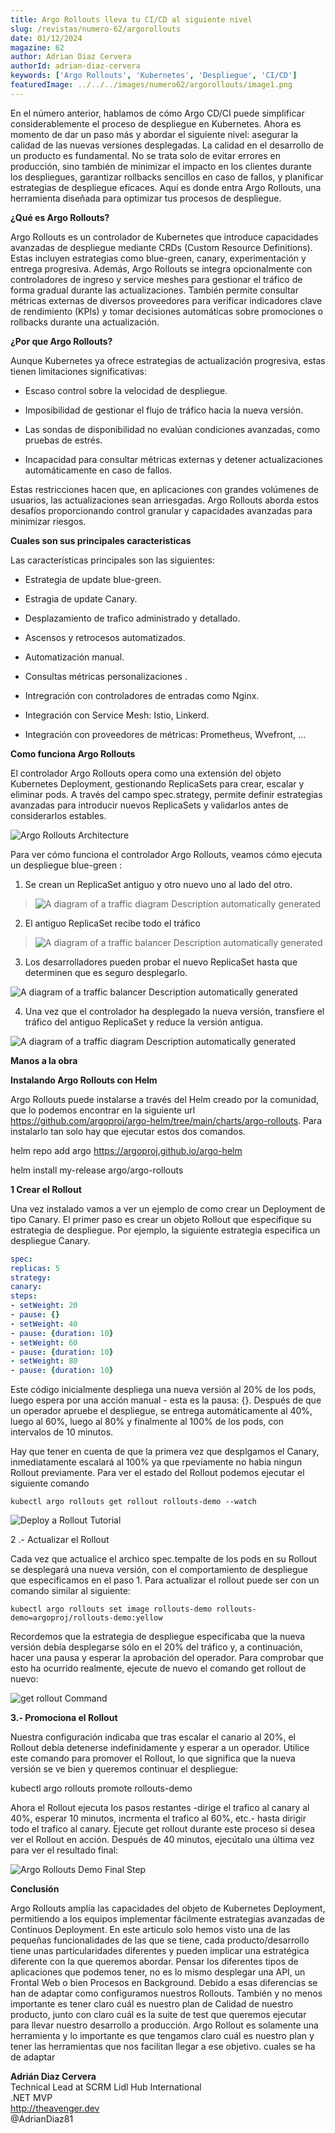 ---
title: Argo Rollouts lleva tu CI/CD al siguiente nivel
slug: /revistas/numero-62/argorollouts
date: 01/12/2024
magazine: 62
author: Adrian Diaz Cervera
authorId: adrian-diaz-cervera
keywords: ['Argo Rollouts', 'Kubernetes', 'Despliegue', 'CI/CD']
featuredImage: ../../../images/numero62/argorollouts/image1.png
---


En el número anterior, hablamos de cómo Argo CD/CI puede simplificar
considerablemente el proceso de despliegue en Kubernetes. Ahora es
momento de dar un paso más y abordar el siguiente nivel: asegurar la
calidad de las nuevas versiones desplegadas. La calidad en el desarrollo
de un producto es fundamental. No se trata solo de evitar errores en
producción, sino también de minimizar el impacto en los clientes durante
los despliegues, garantizar rollbacks sencillos en caso de fallos, y
planificar estrategias de despliegue eficaces. Aquí es donde entra Argo
Rollouts, una herramienta diseñada para optimizar tus procesos de
despliegue.

**¿Qué es Argo Rollouts?**

Argo Rollouts es un controlador de Kubernetes que introduce capacidades
avanzadas de despliegue mediante CRDs (Custom Resource Definitions).
Estas incluyen estrategias como blue-green, canary, experimentación y
entrega progresiva. Además, Argo Rollouts se integra opcionalmente con
controladores de ingreso y service meshes para gestionar el tráfico de
forma gradual durante las actualizaciones. También permite consultar
métricas externas de diversos proveedores para verificar indicadores
clave de rendimiento (KPIs) y tomar decisiones automáticas sobre
promociones o rollbacks durante una actualización.

**¿Por que Argo Rollouts?**

Aunque Kubernetes ya ofrece estrategias de actualización progresiva,
estas tienen limitaciones significativas:

-   Escaso control sobre la velocidad de despliegue.

-   Imposibilidad de gestionar el flujo de tráfico hacia la nueva
    versión.

-   Las sondas de disponibilidad no evalúan condiciones avanzadas, como
    pruebas de estrés.

-   Incapacidad para consultar métricas externas y detener
    actualizaciones automáticamente en caso de fallos.

Estas restricciones hacen que, en aplicaciones con grandes volúmenes de
usuarios, las actualizaciones sean arriesgadas. Argo Rollouts aborda
estos desafíos proporcionando control granular y capacidades avanzadas
para minimizar riesgos.

**Cuales son sus principales caracteristicas**

Las características principales son las siguientes:

-   Estrategia de update blue-green.

-   Estragia de update Canary.

-   Desplazamiento de trafico administrado y detallado.

-   Ascensos y retrocesos automatizados.

-   Automatización manual.

-   Consultas métricas personalizaciones .

-   Intregración con controladores de entradas como Nginx.

-   Integración con Service Mesh: Istio, Linkerd.

-   Integración con proveedores de métricas: Prometheus, Wvefront, ...

**Como funciona Argo Rollouts**

El controlador Argo Rollouts opera como una extensión del objeto
Kubernetes Deployment, gestionando ReplicaSets para crear, escalar y
eliminar pods. A través del campo spec.strategy, permite definir
estrategias avanzadas para introducir nuevos ReplicaSets y validarlos
antes de considerarlos estables.

![Argo Rollouts
Architecture](../../../images/numero62/argorollouts/image1.png)

Para ver cómo funciona el controlador Argo Rollouts, veamos cómo ejecuta
un despliegue blue-green :

1.  Se crean un ReplicaSet antiguo y otro nuevo uno al lado del otro.

> ![A diagram of a traffic diagram Description automatically
> generated](../../../images/numero62/argorollouts/image2.png)

2.  El antiguo ReplicaSet recibe todo el tráfico

> ![A diagram of a traffic balancer Description automatically
> generated](../../../images/numero62/argorollouts/image3.png)

3.  Los desarrolladores pueden probar el nuevo ReplicaSet hasta que
    determinen que es seguro desplegarlo.

![A diagram of a traffic balancer Description automatically generated](../../../images/numero62/argorollouts/image4.png)

4.  Una vez que el controlador ha desplegado la nueva versión,
    transfiere el tráfico del antiguo ReplicaSet y reduce la versión
    antigua.

![A diagram of a traffic diagram Description automatically generated](../../../images/numero62/argorollouts/image5.png)

**Manos a la obra**

**Instalando Argo Rollouts con Helm**

Argo Rollouts puede instalarse a través del Helm creado por la
comunidad, que lo podemos encontrar en la siguiente url
https://github.com/argoproj/argo-helm/tree/main/charts/argo-rollouts.
Para instalarlo tan solo hay que ejecutar estos dos comandos.

helm repo add argo https://argoproj.github.io/argo-helm

helm install my-release argo/argo-rollouts

**1 Crear el Rollout**

Una vez instalado vamos a ver un ejemplo de como crear un Deployment de
tipo Canary. El primer paso es crear un objeto Rollout que especifique
su estrategia de despliegue. Por ejemplo, la siguiente estrategia
especifica un despliegue Canary.

```yaml
spec:
replicas: 5
strategy:
canary:
steps:
- setWeight: 20
- pause: {}
- setWeight: 40
- pause: {duration: 10}
- setWeight: 60
- pause: {duration: 10}
- setWeight: 80
- pause: {duration: 10}
```

Este código inicialmente despliega una nueva versión al 20% de los pods,
luego espera por una acción manual - esta es la pausa: {}. Después de
que un operador apruebe el despliegue, se entrega automáticamente al
40%, luego al 60%, luego al 80% y finalmente al 100% de los pods, con
intervalos de 10 minutos.

Hay que tener en cuenta de que la primera vez que desplgamos el Canary,
inmediatamente escalará al 100% ya que rpeviamente no habia ningun
Rollout previamente. Para ver el estado del Rollout podemos ejecutar el
siguiente comando

```
kubectl argo rollouts get rollout rollouts-demo --watch
```

![Deploy a Rollout Tutorial](../../../images/numero62/argorollouts/image6.png)

2 .- Actualizar el Rollout

Cada vez que actualice el archico spec.tempalte de los pods en su
Rollout se desplegará una nueva versión, con el comportamiento de
despliegue que especificamos en el paso 1. Para actualizar el rollout
puede ser con un comando similar al siguiente:

```
kubectl argo rollouts set image rollouts-demo rollouts-demo=argoproj/rollouts-demo:yellow
```

Recordemos que la estrategia de despliegue especificaba que la nueva
versión debía desplegarse sólo en el 20% del tráfico y, a continuación,
hacer una pausa y esperar la aprobación del operador. Para comprobar que
esto ha ocurrido realmente, ejecute de nuevo el comando get rollout de
nuevo:

![get rollout Command](../../../images/numero62/argorollouts/image7.png)

**3.- Promociona el Rollout**

Nuestra configuración indicaba que tras escalar el canario al 20%, el
Rollout debía detenerse indefinidamente y esperar a un operador. Utilice
este comando para promover el Rollout, lo que significa que la nueva
versión se ve bien y queremos continuar el despliegue:

kubectl argo rollouts promote rollouts-demo

Ahora el Rollout ejecuta los pasos restantes -dirige el trafico al
canary al 40%, esperar 10 minutos, incrmenta el trafico al 60%, etc.-
hasta dirigir todo el trafico al canary. Ejecute get rollout durante
este proceso si desea ver el Rollout en acción. Después de 40 minutos,
ejecútalo una última vez para ver el resultado final:

![Argo Rollouts Demo Final Step](../../../images/numero62/argorollouts/image8.png)

**Conclusión**

Argo Rollouts amplía las capacidades del objeto de Kubernetes
Deployment, permitiendo a los equipos implementar fácilmente estrategias
avanzadas de Continuos Deployment. En este articulo solo hemos visto una
de las pequeñas funcionalidades de las que se tiene, cada
producto/desarrollo tiene unas particularidades diferentes y pueden
implicar una estratégica diferente con la que queremos abordar. Pensar
los diferentes tipos de aplicaciones que podemos tener, no es lo mismo
desplegar una API, un Frontal Web o bien Procesos en Background. Debido
a esas diferencias se han de adaptar como configuramos nuestros
Rollouts. También y no menos importante es tener claro cuál es nuestro
plan de Calidad de nuestro producto, junto con claro cuál es la suite de
test que queremos ejecutar para llevar nuestro desarrollo a producción.
Argo Rollout es solamente una herramienta y lo importante es que
tengamos claro cuál es nuestro plan y tener las herramientas que nos
facilitan llegar a ese objetivo. cuales se ha de adaptar


**Adrián Diaz Cervera** <br />
Technical Lead at SCRM Lidl Hub International <br />
.NET MVP <br />
http://theavenger.dev <br />
@AdrianDiaz81 <br />
